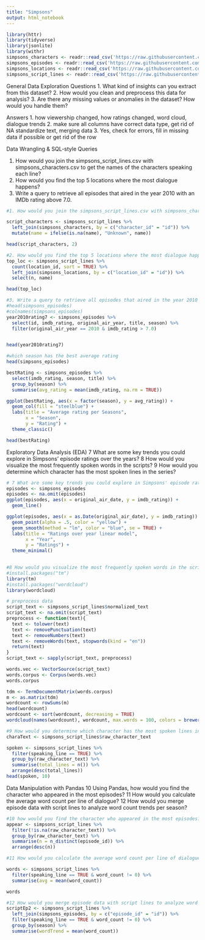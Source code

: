 ```yaml
---
title: "Simpsons"
output: html_notebook
---
```


```r
library(httr)
library(tidyverse)
library(jsonlite)
library(withr)
simpsons_characters <- readr::read_csv('https://raw.githubusercontent.com/rfordatascience/tidytuesday/main/data/2025/2025-02-04/simpsons_characters.csv')
simpsons_episodes <- readr::read_csv('https://raw.githubusercontent.com/rfordatascience/tidytuesday/main/data/2025/2025-02-04/simpsons_episodes.csv')
simpsons_locations <- readr::read_csv('https://raw.githubusercontent.com/rfordatascience/tidytuesday/main/data/2025/2025-02-04/simpsons_locations.csv')
simpsons_script_lines <- readr::read_csv('https://raw.githubusercontent.com/rfordatascience/tidytuesday/main/data/2025/2025-02-04/simpsons_script_lines.csv')
```
General Data Exploration
Questions
1. What kind of insights can you extract from this dataset?
2. How would you clean and preprocess this data for analysis?
3. Are there any missing values or anomalies in the dataset? How would you handle them?

Answers
1. how viewership changed, how ratings changed, word cloud, dialogue trends
2. make sure all columns have correct data type, get rid of NA standardize text, merging data
3. Yes, check for errors, fill in missing data if possible or get rid of the row


Data Wrangling & SQL-style Queries

1. How would you join the simpsons_script_lines.csv with simpsons_characters.csv to get the names of the characters speaking each line?
2. How would you find the top 5 locations where the most dialogue happens?
3. Write a query to retrieve all episodes that aired in the year 2010 with an IMDb rating above 7.0.

```r
#1. How would you join the simpsons_script_lines.csv with simpsons_characters.csv to get the names of the characters speaking each line?

script_characters <- simpsons_script_lines %>%
  left_join(simpsons_characters, by = c("character_id" = "id")) %>%
  mutate(name = ifelse(is.na(name), "Unknown", name))

head(script_characters, 2)
```

```r
#2. How would you find the top 5 locations where the most dialogue happens?
top_loc <- simpsons_script_lines %>%
  count(location_id, sort = TRUE) %>%
  left_join(simpsons_locations, by = c("location_id" = "id")) %>%
  select(n, name) 

head(top_loc)
```
```r
#3. Write a query to retrieve all episodes that aired in the year 2010 with an IMDb rating above 7.0.
#head(simpsons_episodes)
#colnames(simpsons_episodes)
year2010rating7 <- simpsons_episodes %>%
  select(id, imdb_rating, original_air_year, title, season) %>%
  filter(original_air_year == 2010 & imdb_rating > 7.0)


head(year2010rating7)
```

```r
#which season has the best average rating
head(simpsons_episodes)

bestRating <- simpsons_episodes %>%
  select(imdb_rating, season, title) %>%
  group_by(season) %>%
  summarise(avg_rating = mean(imdb_rating, na.rm = TRUE))

ggplot(bestRating, aes(x = factor(season), y = avg_rating)) +
  geom_col(fill = "steelblue") +
  labs(title = "Average rating per Seasons", 
       x = "Season", 
       y = "Rating") +
  theme_classic()

head(bestRating)
```

Exploratory Data Analysis (EDA)
7 What are some key trends you could explore in Simpsons' episode ratings over the years?
8 How would you visualize the most frequently spoken words in the scripts?
9 How would you determine which character has the most spoken lines in the series?

```r
# 7 What are some key trends you could explore in Simpsons' episode ratings over the years?
episodes <- simpsons_episodes
episodes <- na.omit(episodes)
ggplot(episodes, aes(x = original_air_date, y = imdb_rating)) +
  geom_line()

ggplot(episodes, aes(x = as.Date(original_air_date), y = imdb_rating)) +
  geom_point(alpha = .5, color = "yellow") +
  geom_smooth(method = "lm", color = "blue", se = TRUE) +
  labs(title = "Ratings over year linear model", 
       x = "Year", 
       y = "Ratings") +
  theme_minimal()
  
```
```r
#8 How would you visualize the most frequently spoken words in the scripts?
#install.packages("tm")
library(tm)
#install.packages("wordcloud")
library(wordcloud)

# preprocess data
script_text <- simpsons_script_lines$normalized_text
script_text <- na.omit(script_text)
preprocess <- function(text){
  text <- tolower(text)
  text <- removePunctuation(text)  
  text <- removeNumbers(text)
  text <- removeWords(text, stopwords(kind = "en"))
  return(text)
}
script_text <- sapply(script_text, preprocess)

words.vec <- VectorSource(script_text)
words.corpus <- Corpus(words.vec)
words.corpus

tdm <- TermDocumentMatrix(words.corpus)
m <- as.matrix(tdm)
wordcount <- rowSums(m)
head(wordcount)
wordcount <- sort(wordcount, decreasing = TRUE)
wordcloud(names(wordcount), wordcount, max.words = 100, colors = brewer.pal(8, "Dark2"))
```
```r
#9 How would you determine which character has the most spoken lines in the series?
charaText <- simpsons_script_lines$raw_character_text

spoken <- simpsons_script_lines %>%
  filter(speaking_line == TRUE) %>%
  group_by(raw_character_text) %>%
  summarise(total_lines = n()) %>%
  arrange(desc(total_lines))
head(spoken, 10)
```
Data Manipulation with Pandas
10 Using Pandas, how would you find the character who appeared in the most episodes?
11 How would you calculate the average word count per line of dialogue?
12 How would you merge episode data with script lines to analyze word count trends per season?

```r
#10 how would you find the character who appeared in the most episodes?
appear <- simpsons_script_lines %>%
  filter(!is.na(raw_character_text)) %>%
  group_by(raw_character_text) %>% 
  summarise(n = n_distinct(episode_id)) %>%
  arrange(desc(n)) 

```

```r
#11 How would you calculate the average word count per line of dialogue?

words <- simpsons_script_lines %>%
  filter(speaking_line == TRUE & word_count != 0) %>%
  summarise(avg = mean(word_count))

words
```

```r
#12 How would you merge episode data with script lines to analyze word count trends per season?
scriptEp2 <- simpsons_script_lines %>%
  left_join(simpsons_episodes, by = c("episode_id" = "id")) %>%
  filter(speaking_line == TRUE & word_count != 0) %>%
  group_by(season) %>%
  summarise(wordTrend = mean(word_count))


```

